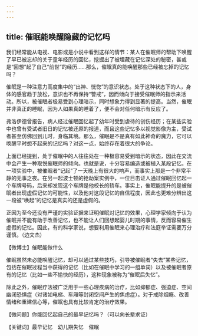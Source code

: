 ```yaml
---
---
---
```

title: 催眠能唤醒隐藏的记忆吗
---






我们经常能从电视、电影或是小说中看到这样的情节：某人在催眠师的帮助下唤醒了早已被忘却的关于童年经历的回忆，挖掘出了被埋藏在记忆深处的秘密，甚或是“回想”起了自己“前世”的经历……那么，催眠真的能唤醒那些已经被忘掉的记忆吗？

催眠是一种注意力高度集中的“出神、恍惚”的意识状态。处于这种状态下的人，身体的感官趋于放松，意识也不再保持“警戒”，因而倾向于接受催眠师的指示来活动。所以，被催眠者极易受到心理暗示，同时想象力得到显著的提高。当然，催眠并非真正的睡眠，因为人如果真的睡着了，便不会对任何暗示有反应了。

弗洛伊德曾报告，病人经过催眠回忆起了幼年时受到虐待的创伤经历；在某些实验中也曾有受试者旧日的记忆被还原的报道，而且这些记忆多以视觉影像为主，受试者甚至仿佛回到儿时，身临其境。那么，催眠是不是真有如此神奇的魔力，它可以唤醒平时想不起来的记忆吗？对这一点，始终存在着很大的争论。

上面已经提到，处于催眠中的人往往处在一种极容易受到暗示的状态，因此在交流中会产生一种取悦催眠师的倾向。也就是说，十分容易编造或被植入某段记忆。在一项实验中，被催眠者“记起”了一天晚上有很大的响声，而事实上那是一个非常平静的无事之夜。在另一起波士顿的抢劫案实例中，一位目击证人通过催眠回忆起一个车牌号码，后来却发现这个车牌是他校长的轿车。事实上，催眠能提升的是被催眠者出现虚假记忆的可能性，以及他对这段记忆的自信程度，因此也更难分辨出这一段被“唤起”的记忆是真实的还是虚假的。

正因为至今还没有严谨的实验证据来证明催眠对记忆的效果，心理学家倾向于认为催眠并不能有助于改善记忆，也不能让人们回想起婴儿时期的事情，反而容易催生虚假的记忆。因此，有的科学家说，想要利用催眠来心理治疗和法庭举证需要万分谨慎。（边文杰）





【微博士】催眠能做什么



催眠虽然未必能唤醒记忆，却可以通过某些技巧，引导被催眠者“失去”某些记忆，包括在催眠过程当中获得的记忆（比如在催眠中学习的一组单词）以及被催眠者原有的记忆（比如一些不愉快的经历），这种现象被称为“催眠后失忆”。

除此之外，催眠疗法被广泛用于一些心理疾病的治疗，比如抑郁症、强迫症、空间幽闭恐惧症（对诸如电梯、车厢等封闭空间产生的焦虑症）。对于戒除烟瘾、改善情绪和重建信心等，催眠也具有比较肯定的治疗效果。

【微问题】你能回忆起自己的最早记忆吗？（可以向长辈求证）

【关键词】最早记忆　幼儿期失忆　催眠